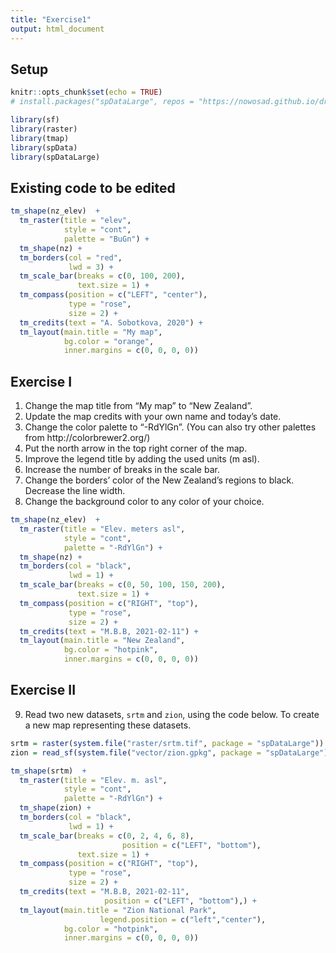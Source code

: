 ```yaml
---
title: "Exercise1"
output: html_document
---
```

## Setup
```r
knitr::opts_chunk$set(echo = TRUE)
# install.packages("spDataLarge", repos = "https://nowosad.github.io/drat/", type = "source")

library(sf)
library(raster)
library(tmap)
library(spData)
library(spDataLarge)
```

## Existing code to be edited
```r
tm_shape(nz_elev)  +
  tm_raster(title = "elev", 
            style = "cont",
            palette = "BuGn") +
  tm_shape(nz) +
  tm_borders(col = "red", 
             lwd = 3) +
  tm_scale_bar(breaks = c(0, 100, 200),
               text.size = 1) +
  tm_compass(position = c("LEFT", "center"),
             type = "rose", 
             size = 2) +
  tm_credits(text = "A. Sobotkova, 2020") +
  tm_layout(main.title = "My map",
            bg.color = "orange",
            inner.margins = c(0, 0, 0, 0))
```

## Exercise I

1. Change the map title from "My map" to "New Zealand".
2. Update the map credits with your own name and today's date.
3. Change the color palette to "-RdYlGn". 
   (You can also try other palettes from http://colorbrewer2.org/)
4. Put the north arrow in the top right corner of the map.
5. Improve the legend title by adding the used units (m asl).
6. Increase the number of breaks in the scale bar.
7. Change the borders' color of the New Zealand's regions to black. 
   Decrease the line width.
8. Change the background color to any color of your choice.

```r
tm_shape(nz_elev)  +
  tm_raster(title = "Elev. meters asl", 
            style = "cont",
            palette = "-RdYlGn") +
  tm_shape(nz) +
  tm_borders(col = "black", 
             lwd = 1) +
  tm_scale_bar(breaks = c(0, 50, 100, 150, 200),
               text.size = 1) +
  tm_compass(position = c("RIGHT", "top"),
             type = "rose", 
             size = 2) +
  tm_credits(text = "M.B.B, 2021-02-11") +
  tm_layout(main.title = "New Zealand",
            bg.color = "hotpink",
            inner.margins = c(0, 0, 0, 0))
```

## Exercise II

9. Read two new datasets, `srtm` and `zion`, using the code below.
   To create a new map representing these datasets.

```r
srtm = raster(system.file("raster/srtm.tif", package = "spDataLarge"))
zion = read_sf(system.file("vector/zion.gpkg", package = "spDataLarge"))

tm_shape(srtm)  +
  tm_raster(title = "Elev. m. asl", 
            style = "cont",
            palette = "-RdYlGn") +
  tm_shape(zion) +
  tm_borders(col = "black", 
             lwd = 1) +
  tm_scale_bar(breaks = c(0, 2, 4, 6, 8),
  						 position = c("LEFT", "bottom"),
               text.size = 1) +
  tm_compass(position = c("RIGHT", "top"),
             type = "rose", 
             size = 2) +
  tm_credits(text = "M.B.B, 2021-02-11",
  					 position = c("LEFT", "bottom"),) +
  tm_layout(main.title = "Zion National Park",
  					legend.position = c("left","center"),
            bg.color = "hotpink",
            inner.margins = c(0, 0, 0, 0))
```











